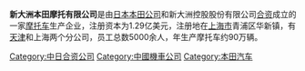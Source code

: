 '''新大洲本田摩托有限公司'''是由[[日本|日本]][[本田公司|本田公司]]和新大洲控股股份有限公司[[合资|合资]]成立的一家[[摩托车|摩托车]]生产企业，注册资本为1.29亿美元，注册地在[[上海市|上海市]]青浦区华新镇，有[[天津|天津]]和上海两个分公司，员工总数5000余人，年生产摩托车约90万辆。

{{Japan-company-stub}}

[[Category:中日合资公司|Category:中日合资公司]]
[[Category:中國機車公司|Category:中國機車公司]]
[[Category:本田汽车|Category:本田汽车]]